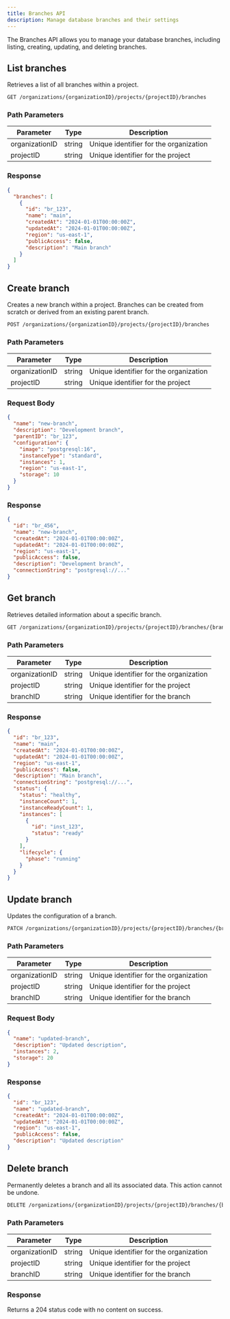 ```yaml
---
title: Branches API
description: Manage database branches and their settings
---
```


The Branches API allows you to manage your database branches, including listing, creating, updating, and deleting branches.

## List branches

Retrieves a list of all branches within a project.

```bash
GET /organizations/{organizationID}/projects/{projectID}/branches
```

### Path Parameters

| Parameter | Type | Description |
|-----------|------|-------------|
| organizationID | string | Unique identifier for the organization |
| projectID | string | Unique identifier for the project |

### Response

```json
{
  "branches": [
    {
      "id": "br_123",
      "name": "main",
      "createdAt": "2024-01-01T00:00:00Z",
      "updatedAt": "2024-01-01T00:00:00Z",
      "region": "us-east-1",
      "publicAccess": false,
      "description": "Main branch"
    }
  ]
}
```

## Create branch

Creates a new branch within a project. Branches can be created from scratch or derived from an existing parent branch.

```bash
POST /organizations/{organizationID}/projects/{projectID}/branches
```

### Path Parameters

| Parameter | Type | Description |
|-----------|------|-------------|
| organizationID | string | Unique identifier for the organization |
| projectID | string | Unique identifier for the project |

### Request Body

```json
{
  "name": "new-branch",
  "description": "Development branch",
  "parentID": "br_123",
  "configuration": {
    "image": "postgresql:16",
    "instanceType": "standard",
    "instances": 1,
    "region": "us-east-1",
    "storage": 10
  }
}
```

### Response

```json
{
  "id": "br_456",
  "name": "new-branch",
  "createdAt": "2024-01-01T00:00:00Z",
  "updatedAt": "2024-01-01T00:00:00Z",
  "region": "us-east-1",
  "publicAccess": false,
  "description": "Development branch",
  "connectionString": "postgresql://..."
}
```

## Get branch

Retrieves detailed information about a specific branch.

```bash
GET /organizations/{organizationID}/projects/{projectID}/branches/{branchID}
```

### Path Parameters

| Parameter | Type | Description |
|-----------|------|-------------|
| organizationID | string | Unique identifier for the organization |
| projectID | string | Unique identifier for the project |
| branchID | string | Unique identifier for the branch |

### Response

```json
{
  "id": "br_123",
  "name": "main",
  "createdAt": "2024-01-01T00:00:00Z",
  "updatedAt": "2024-01-01T00:00:00Z",
  "region": "us-east-1",
  "publicAccess": false,
  "description": "Main branch",
  "connectionString": "postgresql://...",
  "status": {
    "status": "healthy",
    "instanceCount": 1,
    "instanceReadyCount": 1,
    "instances": [
      {
        "id": "inst_123",
        "status": "ready"
      }
    ],
    "lifecycle": {
      "phase": "running"
    }
  }
}
```

## Update branch

Updates the configuration of a branch.

```bash
PATCH /organizations/{organizationID}/projects/{projectID}/branches/{branchID}
```

### Path Parameters

| Parameter | Type | Description |
|-----------|------|-------------|
| organizationID | string | Unique identifier for the organization |
| projectID | string | Unique identifier for the project |
| branchID | string | Unique identifier for the branch |

### Request Body

```json
{
  "name": "updated-branch",
  "description": "Updated description",
  "instances": 2,
  "storage": 20
}
```

### Response

```json
{
  "id": "br_123",
  "name": "updated-branch",
  "createdAt": "2024-01-01T00:00:00Z",
  "updatedAt": "2024-01-01T00:00:00Z",
  "region": "us-east-1",
  "publicAccess": false,
  "description": "Updated description"
}
```

## Delete branch

Permanently deletes a branch and all its associated data. This action cannot be undone.

```bash
DELETE /organizations/{organizationID}/projects/{projectID}/branches/{branchID}
```

### Path Parameters

| Parameter | Type | Description |
|-----------|------|-------------|
| organizationID | string | Unique identifier for the organization |
| projectID | string | Unique identifier for the project |
| branchID | string | Unique identifier for the branch |

### Response

Returns a 204 status code with no content on success. 